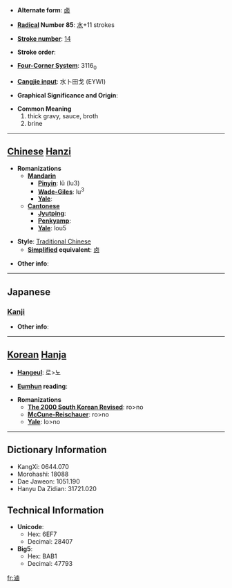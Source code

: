 * '''Alternate form''': [[卤]]

* '''[[Wiktionary:Chinese radical index| Radical]] Number 85''': [[Wiktionary:Chinese radical index 水|水]]+11 strokes

* '''[[Wiktionary:Chinese total strokes index|Stroke number]]''': [[Wiktionary:Chinese total strokes index 14|14]]

* '''Stroke order''': 

* '''[[Wiktionary:Chinese four corner index|Four-Corner System]]''': 3116<sub>0</sub>

* '''[[Wiktionary:Chinese Cangjie index|Cangjie input]]''': 水卜田戈 (EYWI)

* '''Graphical Significance and Origin''': 

* '''Common Meaning'''
*#thick gravy, sauce, broth
*# brine


----

== [[Chinese]] [[Hanzi]] ==

* '''Romanizations'''
** '''[[Mandarin]]'''
*** '''[[Pinyin]]''': lǔ (lu3)
*** '''[[Wade-Giles]]''': lu<sup>3</sup>
*** '''[[Yale]]''': 
** '''[[Cantonese]]'''
*** '''[[Jyutping]]''':
*** '''[[Penkyamp]]''': 
*** '''[[Yale]]''': lou5

* '''Style''': [[Traditional Chinese]] 
** '''[[Simplified Chinese|Simplified]] equivalent''': [[卤]]

* '''Other info''': 

----

==Japanese==
===[[Kanji]]===
{{kanji|on readings=[[ろ]] (ro)
|kun readings=[[しおち]] (shiochi), [[しおつき]] (shiotsuki)
}}

* '''Other info''':  

----

== [[Korean]] [[Hanja]] ==

* '''[[Hangeul]]''': 로>노

* '''[[Eumhun]] reading''': 

* '''Romanizations'''
** '''[[The 2000 South Korean Revised Romanization|The 2000 South Korean Revised]]''': ro>no
** '''[[McCune-Reischauer]]''': ro>no
** '''[[Yale]]''': lo>no

----

== Dictionary Information ==

* KangXi: 0644.070
* Morohashi: 18088
* Dae Jaweon: 1051.190
* Hanyu Da Zidian: 31721.020

== Technical Information ==

* '''Unicode''':
** Hex: 6EF7
** Decimal: 28407
* '''Big5''':
** Hex: BAB1
** Decimal: 47793

[[fr:滷]]